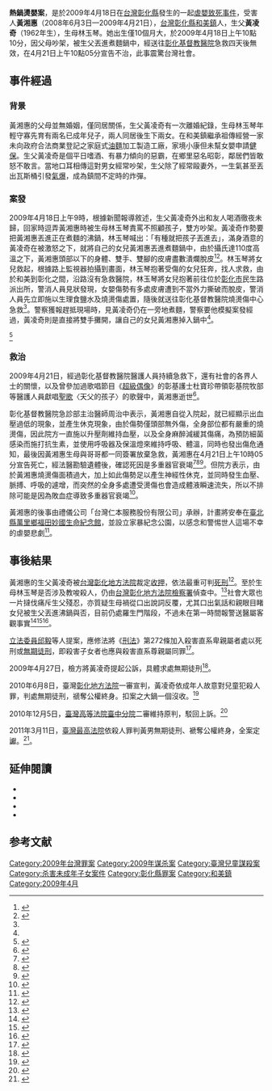 '''熱鍋燙嬰案'''，是於2009年4月18日在[[台灣|台灣]][[彰化縣|彰化縣]]發生的一起[[家庭暴力|虐嬰致死事件]]，受害人'''黃湘惠'''（2008年6月3日—2009年4月21日），[[台灣|台灣]][[彰化縣|彰化縣]][[和美鎮|和美鎮]]人，生父'''黃凌奇'''（1962年生），生母林玉琴。她出生僅10個月大，於2009年4月18日上午10點10分，因父母吵架，被生父丟進煮麵鍋中，經送往[[彰化基督教醫院|彰化基督教醫院]]急救四天後無效，在4月21日上午10點05分宣告不治，此事震驚台灣社會。

==事件經過==
===背景===
黃湘惠的父母並無婚姻，僅同居關係，生父黃凌奇有一次離婚紀錄，生母林玉琴年輕守寡先育有兩名已成年兒子，兩人同居後生下兩女。在和美鎮繼承祖傳經營一家未向政府合法商業登記之家庭式[[油麵|油麵]]加工製造工廠，家境小康但未幫女嬰申請[[全民健康保險|健保]]。生父黃凌奇是個平日嗜酒、有暴力傾向的惡霸，在鄉里惡名昭彰，鄰居們皆敢怒不敢言。當地口耳相傳這對男女經常吵架，生父除了經常毆妻外，一生氣甚至丟出瓦斯桶引發[[氣爆|氣爆]]，成為鎮間不定時的炸彈。

===案發===
2009年4月18日上午9時，根據新聞報導敘述，生父黃凌奇外出和友人喝酒徹夜未歸，回家時逗弄黃湘惠時被生母林玉琴責罵不照顧孩子，雙方吵架。黃凌奇作勢要把黃湘惠丟進正在煮麵的沸鍋，林玉琴喊出：「有種就把孩子丟進去」，滿身酒意的黃凌奇在被激怒之下，就將自己的女兒黃湘惠丟進煮麵鍋中，由於攝氏達110度高溫之下，黃湘惠頭部以下的身體、雙手、雙腳的皮膚盡數潰爛脫皮<ref name="醉父吵架受激">{{cite news|url=http://www.libertytimes.com.tw/2009/new/apr/19/today-so1.htm|title=醉父吵架受激 丟女嬰入熱鍋|author=蔡文正、張聰秋|publisher=自由時報電子報|accessdate=|language=zh-tw|date=2009-04-19|archive-date=2009-06-09|archive-url=https://web.archive.org/web/20090609234958/http://www.libertytimes.com.tw/2009/new/apr/19/today-so1.htm|dead-url=no}}</ref><ref name="受燙嬰痛如千刀萬剮">{{cite news|url=http://www.nownews.com/2009/04/19/11490-2439076.htm|title=受燙嬰痛如千刀萬剮　母哭求大家救她　狠父竟仍冷靜煮麵|publisher=Nownews今日新聞網|accessdate=2009-04-22|language=zh-tw|date=2009-04-19|archive-date=2009-04-23|archive-url=https://web.archive.org/web/20090423120229/http://www.nownews.com/2009/04/19/11490-2439076.htm|dead-url=no}}</ref>。林玉琴將女兒救起，根據路上監視器拍攝到畫面，林玉琴抱著受傷的女兒狂奔，找人求救，由於和美到彰化之間，沿路沒有急救醫院，林玉琴將女兒抱著前往位於[[彰化市|彰化市]]民生路派出所，警消人員見狀發現，女嬰傷勢有多處皮膚遭到不當外力撕破而脫皮，警消人員先立即施以生理食鹽水及燒燙傷處置，隨後就送往彰化基督教醫院燒燙傷中心急救<ref name="醉父吵架受激"/>。警察獲報趕抵現場時，見黃凌奇仍在一旁地煮麵，警察要他模擬案發經過，黃凌奇則是直接將雙手攤開，讓自己的女兒黃湘惠掉入鍋中<ref name="受燙嬰痛如千刀萬剮"/>。

<ref>{{cite news|url=http://health.chinatimes.com/contents.aspx?cid=5,68&id=5787|title=搶救煮嬰醫落淚 僅10％機會|author=鐘武達|publisher=中時電子報|accessdate=2009-04-22|language=zh-tw|date=2009-04-20|deadurl=yes|archiveurl=https://web.archive.org/web/20090423105949/http://health.chinatimes.com/contents.aspx?cid=5,68&id=5787|archivedate=2009-04-23}}</ref>

===救治===
2009年4月21日，經過彰化基督教醫院醫護人員持續急救下，還有社會的各界人士的關懷，以及曾參加過歌唱節目《[[超級偶像|超級偶像]]》的彰基護士杜寶珍帶領彰基院牧部等醫護人員獻唱[[聖歌|聖歌]]〈天父的孩子〉的歌聲中，黃湘惠逝世<ref>{{cite news|url=http://www.appledaily.com.tw/appledaily/article/headline/20090422/31566686/|title=帶著滿滿的疼惜 黃小妹走了|author=葉濬明、張景閎|publisher=蘋果日報|accessdate=2009-04-22|language=zh-tw|date=2009-04-22|archive-date=2016-03-04|archive-url=https://web.archive.org/web/20160304212514/http://www.appledaily.com.tw/appledaily/article/headline/20090422/31566686/|dead-url=no}}</ref>。

彰化基督教醫院急診部主治醫師周治中表示，黃湘惠自從入院起，就已經顯示出血壓過低的現象，並產生休克現象，由於傷勢僅頭部無外傷，全身部位都有嚴重的燒燙傷，因此院方一直施以升壓劑維持血壓，以及全身麻醉減緩其傷痛，為預防細菌感染而施打抗生素，並使用呼吸器及保溫燈來維持呼吸、體溫，同時也發出傷危通知，最後因黃湘惠生母與哥哥都一同簽署放棄急救，黃湘惠在4月21日上午10時05分宣告死亡，經法醫勘驗遺體後，確認死因是多重器官衰竭<ref>{{cite news|url=http://www.tvbs.com.tw/news/news_list.asp?no=aj100920090420185901&&dd=2012/1/13%20%A4U%A4%C8%2012:50:51|title=熱鍋燙嬰／保溫燈罩全身　燙傷女嬰插管搏鬥|author=莊雪屏|publisher=TVBS|accessdate=2009-04-22|language=zh-tw|date=2009-04-20}}</ref><ref>{{cite news|url=http://www.nownews.com/2009/04/20/11490-2439616.htm|title=遭燙傷女嬰燙傷面積達84%　恐面臨細菌感染|publisher=Nownews今日新聞網|accessdate=2009-04-22|language=zh-tw|date=2009-04-20|archive-date=2009-04-24|archive-url=https://web.archive.org/web/20090424102857/http://www.nownews.com/2009/04/20/11490-2439616.htm|dead-url=no}}</ref><ref>{{cite news|url=http://n.yam.com/cna/society/200904/20090421379790.html|title=施打藥物無效 黃姓女嬰器官衰竭死亡|author=吳哲豪|publisher=蕃薯藤（摘自中央社）|accessdate=2009-04-22|language=zh-tw|date=2009-04-21}}{{deadlink}}</ref>。但院方表示，由於黃湘惠燒燙傷面積過大，加上如此傷勢足以產生神經性休克，並同時發生血壓、脈搏、呼吸的遽增，而突然的全身多處遭受燙傷也會造成體液瞬速流失，所以不排除可能是因為敗血症導致多重器官衰竭<ref>{{cite news|url=http://www.nownews.com/2009/04/21/11490-2439740.htm|title=不會再痛痛！　無力回天　燙傷女嬰走了|publisher=Nownews今日新聞網|accessdate=2009-04-22|language=zh-tw|date=2009-04-21|archive-date=2009-04-24|archive-url=https://web.archive.org/web/20090424101336/http://www.nownews.com/2009/04/21/11490-2439740.htm|dead-url=no}}</ref>。

黃湘惠的後事由禮儀公司「台灣仁本服務股份有限公司」承辦，計畫將安奉在[[新北市|臺北縣]][[萬里區|萬里鄉]][[福田妙國生命紀念館|福田妙國生命紀念館]]，並設立家暴紀念公園，以感念和警惕世人這場不幸的虐嬰悲劇<ref>{{cite news|url=http://www.libertytimes.com.tw/2009/new/apr/22/today-so6.htm|title=不痛了 沸鍋女嬰變天使|author=張聰秋、吳為恭|publisher=自由時報電子報|accessdate=2009-04-22|language=zh-tw|date=2009-04-22|archive-date=2009-04-25|archive-url=https://web.archive.org/web/20090425043352/http://www.libertytimes.com.tw/2009/new/apr/22/today-so6.htm|dead-url=no}}</ref>。

==事後結果==
黃湘惠的生父黃凌奇被[[台灣彰化地方法院|台灣彰化地方法院]]裁定[[羈押|收押]]，依法最重可判[[死刑|死刑]]<ref>{{cite news|url=http://n.yam.com/bcc/society/200904/20090421375506.html|title=黃男燙死女兒 檢方：最重可求處死刑|author=李河錫|publisher=蕃薯藤（摘自中廣新聞網）|accessdate=2009-04-22|language=zh-tw|date=2009-04-20}}{{deadlink}}</ref>。至於生母林玉琴是否涉及教唆殺人，仍由[[台灣彰化地方法院檢察署|台灣彰化地方法院檢察署]]偵查中。<ref>{{cite news|url=http://www.nownews.com/2009/04/22/138-2440380.htm|title=一句｢你有種就丟丟看｣　燙嬰母親可能涉嫌教唆殺人|publisher=Nownews今日新聞網|accessdate=2009-04-23|language=zh-tw|date=2009-04-22|archive-date=2009-04-25|archive-url=https://web.archive.org/web/20090425113712/http://www.nownews.com/2009/04/22/138-2440380.htm|dead-url=no}}</ref>社會大眾也一片撻伐痛斥生父殘忍，亦質疑生母禍從口出說詞反覆，尤其口出氣話和親眼目睹女兒被生父丟進沸鍋與否，目前仍處羅生門階段，不過未在第一時間報警送醫屬客觀事實<ref>{{cite news|url=http://www.libertytimes.com.tw/2009/new/apr/22/today-so6-3.htm|title=嬰入沸鍋 媽媽改口︰沒看到|author=張聰秋、蔡文正、顏宏駿|publisher=自由時報電子報|accessdate=2009-04-22|language=zh-tw|date=2009-04-22|archive-date=2009-04-25|archive-url=https://web.archive.org/web/20090425034249/http://www.libertytimes.com.tw/2009/new/apr/22/today-so6-3.htm|dead-url=no}}</ref><ref>{{cite news|url=http://n.yam.com/cna/society/200904/20090421379623.html|title=燙傷女嬰不治 檢方:母親無犯意應無刑責|publisher=中央社|accessdate=2009-04-22|language=zh-tw|date=2009-04-21}}{{deadlink}}</ref><ref>{{cite news|url=http://www.libertytimes.com.tw/2009/new/apr/21/today-so8.htm|title=民眾要連署 滾水虐嬰 狠父應判死刑|author=蔡文正、張聰秋|publisher=自由時報電子報|accessdate=2009-04-22|language=zh-tw|date=2009-04-21|archive-date=2013-01-24|archive-url=https://web.archive.org/web/20130124163107/http://www.libertytimes.com.tw/2009/new/apr/21/today-so8.htm|dead-url=no}}</ref>。

[[立法委員|立法委員]][[邱毅|邱毅]]等人提案，應修法將《[[中華民國刑法|刑法]]》第272條加入殺害直系卑親屬者處以死刑或[[無期徒刑|無期徒刑]]，即殺害子女者也應與殺害直系尊親屬同罪<ref>{{cite news|url=http://www.chinareviewnews.com/doc/1009/4/8/7/100948752.html?coluid=7&kindid=0&docid=100948752 |title=亂世用重典 立委：殺子判死刑 |author=林新輝 |publisher=聯合新聞網 |accessdate=2009-04-22 |language=zh-tw |date=2009-04-22 |deadurl=yes |archiveurl=https://web.archive.org/web/20090504152744/http://www.chinareviewnews.com/doc/1009/4/8/7/100948752.html?coluid=7&kindid=0&docid=100948752 |archivedate=2009-05-04 }}</ref>。

2009年4月27日，檢方將黃凌奇提起公訴，具體求處無期徒刑<ref>{{cite news|url=http://www.nownews.com/2009/04/27/91-2442608.htm|title=燙嬰狠父求處無期徒刑　檢：未處極刑因他深具悔意|publisher=Nownews今日新聞網|accessdate=|language=zh-tw|date=2009-04-27|archive-date=2009-04-30|archive-url=https://web.archive.org/web/20090430071752/http://www.nownews.com/2009/04/27/91-2442608.htm|dead-url=no}}</ref>。

2010年6月8日，臺灣[[彰化地方法院|彰化地方法院]]一審宣判，黃凌奇依成年人故意對兒童犯殺人罪，判處無期徒刑，禠奪公權終身。扣案之大鍋一個沒收。<ref>{{cite web |title=臺灣彰化地方法院 98 年度重訴字第 6 號刑事判決 |url=https://law.judicial.gov.tw/FJUD/data.aspx?ty=JD&id=CHDM,98%2c%e9%87%8d%e8%a8%b4%2c6%2c20100608%2c7 |website=司法院法學資料檢索系統 |accessdate=2022-03-26}}</ref>

2010年12月5日，[[臺灣高等法院臺中分院|臺灣高等法院臺中分院]]二審維持原判，駁回上訴。<ref>{{cite web |title=臺灣高等法院 臺中分院 99 年度上重訴字第 8 號刑事判決 |url=https://law.judicial.gov.tw/FJUD/data.aspx?ty=JD&id=TCHM,99%2c%e4%b8%8a%e9%87%8d%e8%a8%b4%2c8%2c20101215%2c3 |website=司法院法學資料檢索系統 |accessdate=2022-03-26}}</ref>

2011年3月11日，[[臺灣最高法院|臺灣最高法院]]依殺人罪判黃男無期徒刑、褫奪公權終身，全案定讞。<ref>{{cite news|url=https://tw.appledaily.com/headline/daily/20110311/33241330/|title=父扔嬰入沸鍋 無期定讞|publisher=台灣蘋果日報|accessdate=|language=zh-tw|date=2011-03-11|archive-date=2017-12-24|archive-url=https://web.archive.org/web/20171224043928/https://tw.appledaily.com/headline/daily/20110311/33241330|dead-url=no}}</ref>。

==延伸閱讀==
*{{cite news|url=http://www.libertytimes.com.tw/2009/new/apr/22/today-so6-2.htm|title=西瓜皮快醒…姊姊聲聲喚小妹|publisher=自由時報電子傲|language=zh-tw|date=2009-04-22|accessdate=2013-03-31|archive-date=2009-04-25|archive-url=https://web.archive.org/web/20090425034244/http://www.libertytimes.com.tw/2009/new/apr/22/today-so6-2.htm|dead-url=no}}
*{{cite news|url=http://www.babyhome.com.tw/mboard.php?op=d&sID=2371342&bid=6&r=994&page=1|title=請大家幫忙連署阻止善款流入黃小妹媽媽的口袋...|publisher=babyhome家庭寶貝親子網|language=zh-tw|date=2009-04-22}}
*{{cite news|url=http://n.yam.com/cna/society/200904/20090421379543.html|title=女嬰母親：感謝關心 要帶小孩走自己的路|publisher=蕃薯藤（摘自中央社）|language=zh-tw|date=2009-04-20}}{{deadlink}}
*{{cite news|url=http://www.libertytimes.com.tw/2009/new/apr/23/today-so14.htm|title=聞女不治 黃父:把我槍斃了吧！|publisher=自由時報電子報|language=zh-tw|date=2009-04-23|accessdate=2009-04-23|archive-date=2013-09-05|archive-url=https://web.archive.org/web/20130905143053/http://www.libertytimes.com.tw/2009/new/apr/23/today-so14.htm|dead-url=no}}

== 参考文献 ==
{{Reflist|2}}

{{DEFAULTSORT:Re熱鍋燙嬰案}}
[[Category:2009年台灣罪案|Category:2009年台灣罪案]]
[[Category:2009年谋杀案|Category:2009年谋杀案]]
[[Category:臺灣兒童謀殺案|Category:臺灣兒童謀殺案]]
[[Category:杀害未成年子女案件|Category:杀害未成年子女案件]]
[[Category:彰化縣罪案|Category:彰化縣罪案]]
[[Category:和美鎮|Category:和美鎮]]
[[Category:2009年4月|Category:2009年4月]]